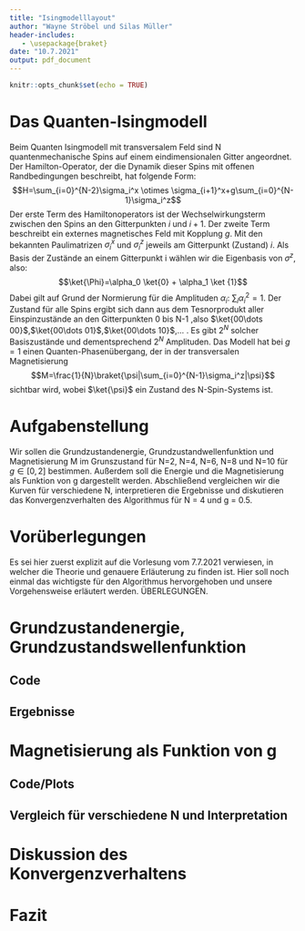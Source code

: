 ```yaml
---
title: "Isingmodelllayout"
author: "Wayne Ströbel und Silas Müller"
header-includes:
   - \usepackage{braket}
date: "10.7.2021"
output: pdf_document
---
```


```r
knitr::opts_chunk$set(echo = TRUE)
```

# Das Quanten-Isingmodell

Beim Quanten Isingmodell mit transversalem Feld sind N quantenmechanische Spins auf einem eindimensionalen Gitter angeordnet. Der Hamilton-Operator, der die Dynamik dieser Spins mit offenen Randbedingungen beschreibt, hat
folgende Form:
$$H=\sum_{i=0}^{N-2}\sigma_i^x \otimes \sigma_{i+1}^x+g\sum_{i=0}^{N-1}\sigma_i^z$$
Der erste Term des Hamiltonoperators ist der Wechselwirkungsterm
zwischen den Spins an den Gitterpunkten $i$ und $i+1$. Der zweite Term beschreibt ein externes magnetisches Feld mit Kopplung $g$.
Mit den bekannten Paulimatrizen $\sigma_i^x$ und $\sigma_i^z$ jeweils am Gitterpunkt (Zustand) $i$. \newline
Als Basis der Zustände an einem Gitterpunkt i wählen wir die Eigenbasis
von $\sigma^z$, also:
$$\ket{\Phi}=\alpha_0 \ket{0} + \alpha_1 \ket {1}$$
Dabei gilt auf Grund der Normierung für die Amplituden $\alpha_i$: $\sum_i\alpha_i^2=1$.
Der Zustand für alle Spins ergibt sich dann aus dem Tesnorprodukt aller Einspinzustände an den Gitterpunkten 0 bis N-1 ,also $\ket{00\dots 00}$,$\ket{00\dots 01}$,$\ket{00\dots 10}$,$\dots$ .
Es gibt $2^N$ solcher Basiszustände und dementsprechend $2^N$ Amplituden. \newline
Das Modell hat bei $g=1$ einen Quanten-Phasenübergang, der in der transversalen Magnetisierung
$$M=\frac{1}{N}\braket{\psi|\sum_{i=0}^{N-1}\sigma_i^z|\psi}$$
sichtbar wird, wobei $\ket{\psi}$ ein Zustand des N-Spin-Systems ist.

# Aufgabenstellung

Wir sollen die Grundzustandenergie, Grundzustandwellenfunktion und Magnetisierung M im Grunszustand für N=2, N=4, N=6, N=8 und N=10 für $g\in[0,2]$ bestimmen. \newline
Außerdem soll die Energie und die Magnetisierung als Funktion von g dargestellt werden.\newline
Abschließend vergleichen wir die Kurven für verschiedene N, interpretieren die Ergebnisse und diskutieren das Konvergenzverhalten des Algorithmus für N = 4 und g = 0.5.

# Vorüberlegungen

Es sei hier zuerst explizit auf die Vorlesung vom 7.7.2021 verwiesen, in welcher die Theorie und genauere Erläuterung zu finden ist. Hier soll noch einmal das wichtigste für den Algorithmus hervorgehoben und unsere Vorgehensweise erläutert werden. \newline
ÜBERLEGUNGEN.


# Grundzustandenergie, Grundzustandswellenfunktion



## Code 


## Ergebnisse


# Magnetisierung als Funktion von g



## Code/Plots



## Vergleich für verschiedene N und Interpretation



# Diskussion des Konvergenzverhaltens


# Fazit



